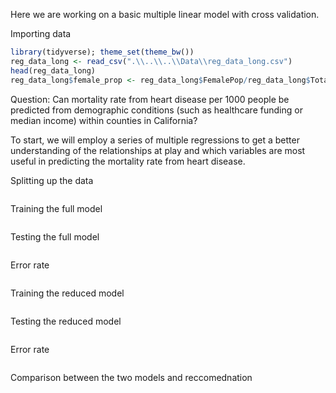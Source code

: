 
Here we are working on a basic multiple linear model with cross validation. 

Importing data
```r
library(tidyverse); theme_set(theme_bw())
reg_data_long <- read_csv(".\\..\\..\\Data\\reg_data_long.csv")
head(reg_data_long)
reg_data_long$female_prop <- reg_data_long$FemalePop/reg_data_long$TotalPop

```

Question: Can mortality rate from heart disease per 1000 people be predicted from demographic conditions (such as healthcare funding or median income) within counties in California?

To start, we will employ a series of multiple regressions to get a better understanding of the relationships at play and which variables are most useful in predicting the mortality rate from heart disease. 

Splitting up the data
```r

```


Training the full model
```r

```

Testing the full model
```r

```

Error rate
```r

```

Training the reduced model
```r

```

Testing the reduced model
```r

```

Error rate
```r

```

Comparison between the two models and reccomednation 

